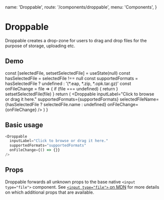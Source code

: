   name: 'Droppable',
  route: '/components/droppable',
  menu: 'Components',
}



# Droppable

Droppable creates a drop-zone for users to drag and drop files for the purpose of storage, uploading etc.

## Demo

  const [selectedFile, setsetSelectedFile] = useState(null)
  const hasSelectedFile = selectedFile !== null
  const supportedFormats = hasSelectedFile
    ? undefined
    : '(*.eap, *.zip, *.opk.tar.gz)'
  const onFileChange = file => {
    if (file === undefined) {
      return
    }
    setsetSelectedFile(file)
  }
  return (
    <Droppable
      inputLabel="Click to browse or drag it here."
      supportedFormats={supportedFormats}
      selectedFileName={hasSelectedFile ? selectedFile.name : undefined}
      onFileChange={onFileChange}
    />
  )
}


<DemoComponent />

## Basic usage

```typescript type="live"
<Droppable
  inputLabel="Click to browse or drag it here."
  supportedFormats="supportedFormats"
  onFileChange={() => {}}
/>
```

## Props

Droppable forwards all unknown props to the base native `<input type="file">` component. See
[`<input type="file">` on MDN](https://developer.mozilla.org/en-US/docs/Web/HTML/Element/input/file) for more
details on which additional props that are available.

<Props of="Droppable" />
